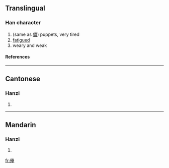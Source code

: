 ==Translingual==
===Han character===
{{Han char|rad=人|as=18|sn=20|four=|canj=人田田土 (OWWG)}}
# (same as [[儡]]) puppets, very tired
# [[fatigued]]
# weary and weak
====References====
{{Han ref|kx=0121.340|hdz=10238.100|uh=34A6|ud=13478}}

----
==Cantonese==
===Hanzi===
{{yue-hanzi|jyut=|y=deui3, leui5}}
# {{defn|Cantonese}}

----
==Mandarin==
===Hanzi===
{{cmn-hanzi|pin=[[lěi]] ([[lei3]])|wg=lei<sup>3</sup>}}
# {{defn|Mandarin}}

[[fr:㒦]]